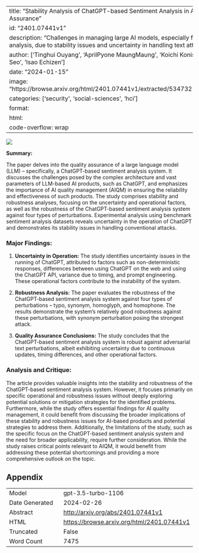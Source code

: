 
---
title: "Stability Analysis of ChatGPT-based Sentiment Analysis in AI Quality Assurance"
id: "2401.07441v1"
description: "Challenges in managing large AI models, especially for sentiment analysis, due to stability issues and uncertainty in handling text attacks."
author: ['Tinghui Ouyang', 'AprilPyone MaungMaung', 'Koichi Konishi', 'Yoshiki Seo', 'Isao Echizen']
date: "2024-01-15"
image: "https://browse.arxiv.org/html/2401.07441v1/extracted/5347321/fig11.png"
categories: ['security', 'social-sciences', 'hci']
format:
  html:
    code-overflow: wrap
---

![](https://browse.arxiv.org/html/2401.07441v1/extracted/5347321/fig11.png)

**Summary:**

The paper delves into the quality assurance of a large language model (LLM) – specifically, a ChatGPT-based sentiment analysis system. It discusses the challenges posed by the complex architecture and vast parameters of LLM-based AI products, such as ChatGPT, and emphasizes the importance of AI quality management (AIQM) in ensuring the reliability and effectiveness of such products. The study comprises stability and robustness analyses, focusing on the uncertainty and operational factors, as well as the robustness of the ChatGPT-based sentiment analysis system against four types of perturbations. Experimental analysis using benchmark sentiment analysis datasets reveals uncertainty in the operation of ChatGPT and demonstrates its stability issues in handling conventional attacks.

### Major Findings:
1. **Uncertainty in Operation:** The study identifies uncertainty issues in the running of ChatGPT, attributed to factors such as non-deterministic responses, differences between using ChatGPT on the web and using the ChatGPT API, variance due to timing, and prompt engineering. These operational factors contribute to the instability of the system.

2. **Robustness Analysis:** The paper evaluates the robustness of the ChatGPT-based sentiment analysis system against four types of perturbations – typo, synonym, homoglyph, and homophone. The results demonstrate the system's relatively good robustness against these perturbations, with synonym perturbation posing the strongest attack.

3. **Quality Assurance Conclusions:** The study concludes that the ChatGPT-based sentiment analysis system is robust against adversarial text perturbations, albeit exhibiting uncertainty due to continuous updates, timing differences, and other operational factors.

### Analysis and Critique:
The article provides valuable insights into the stability and robustness of the ChatGPT-based sentiment analysis system. However, it focuses primarily on specific operational and robustness issues without deeply exploring potential solutions or mitigation strategies for the identified problems. Furthermore, while the study offers essential findings for AI quality management, it could benefit from discussing the broader implications of these stability and robustness issues for AI-based products and potential strategies to address them. Additionally, the limitations of the study, such as the specific focus on the ChatGPT-based sentiment analysis system and the need for broader applicability, require further consideration. While the study raises critical points relevant to AIQM, it would benefit from addressing these potential shortcomings and providing a more comprehensive outlook on the topic.

## Appendix

|          |          |
|----------|----------|
| Model     | gpt-3.5-turbo-1106       |
| Date Generated     | 2024-02-26       |
| Abstract | [http://arxiv.org/abs/2401.07441v1](http://arxiv.org/abs/2401.07441v1)        |
| HTML     | [https://browse.arxiv.org/html/2401.07441v1](https://browse.arxiv.org/html/2401.07441v1)       |
| Truncated       | False       |
| Word Count       | 7475       |